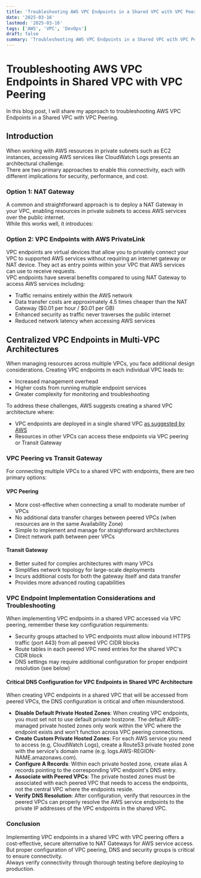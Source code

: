 ```yaml
---
title: 'Troubleshooting AWS VPC Endpoints in a Shared VPC with VPC Peering'
date: '2025-03-16'
lastmod: '2025-03-16'
tags: ['AWS', 'VPC', 'DevOps']
draft: false
summary: 'Troubleshooting AWS VPC Endpoints in a Shared VPC with VPC Peering'
---
```


# Troubleshooting AWS VPC Endpoints in Shared VPC with VPC Peering

In this blog post, I will share my approach to troubleshooting AWS VPC Endpoints in a Shared VPC with VPC Peering.

## Introduction

When working with AWS resources in private subnets such as EC2 instances, accessing AWS services like CloudWatch Logs presents an architectural challenge.  
There are two primary approaches to enable this connectivity, each with different implications for security, performance, and cost.

### Option 1: NAT Gateway

A common and straightforward approach is to deploy a NAT Gateway in your VPC, enabling resources in private subnets to access AWS services over the public internet.  
While this works well, it introduces:

### Option 2: VPC Endpoints with AWS PrivateLink

VPC endpoints are virtual devices that allow you to privately connect your VPC to supported AWS services without requiring an internet gateway or NAT device. They act as entry points within your VPC that AWS services can use to receive requests.  
VPC endpoints have several benefits compared to using NAT Gateway to access AWS services including:

- Traffic remains entirely within the AWS network
- Data transfer costs are approximately 4.5 times cheaper than the NAT Gateway (\$0.01 per hour / $0.01 per GB)
- Enhanced security as traffic never traverses the public internet
- Reduced network latency when accessing AWS services

## Centralized VPC Endpoints in Multi-VPC Architectures

When managing resources across multiple VPCs, you face additional design considerations. Creating VPC endpoints in each individual VPC leads to:

- Increased management overhead
- Higher costs from running multiple endpoint services
- Greater complexity for monitoring and troubleshooting

To address these challenges, AWS suggests creating a shared VPC architecture where:

- VPC endpoints are deployed in a single shared VPC [as suggested by AWS](https://aws.amazon.com/blogs/networking-and-content-delivery/centralize-access-using-vpc-interface-endpoints/)
- Resources in other VPCs can access these endpoints via VPC peering or Transit Gateway

### VPC Peering vs Transit Gateway

For connecting multiple VPCs to a shared VPC with endpoints, there are two primary options:

#### VPC Peering

- More cost-effective when connecting a small to moderate number of VPCs
- No additional data transfer charges between peered VPCs (when resources are in the same Availability Zone)
- Simple to implement and manage for straightforward architectures
- Direct network path between peer VPCs

#### Transit Gateway

- Better suited for complex architectures with many VPCs
- Simplifies network topology for large-scale deployments
- Incurs additional costs for both the gateway itself and data transfer
- Provides more advanced routing capabilities

### VPC Endpoint Implementation Considerations and Troubleshooting

When implementing VPC endpoints in a shared VPC accessed via VPC peering, remember these key configuration requirements:

- Security groups attached to VPC endpoints must allow inbound HTTPS traffic (port 443) from all peered VPC CIDR blocks
- Route tables in each peered VPC need entries for the shared VPC's CIDR block
- DNS settings may require additional configuration for proper endpoint resolution (see below)

#### Critical DNS Configuration for VPC Endpoints in Shared VPC Architecture

When creating VPC endpoints in a shared VPC that will be accessed from peered VPCs, the DNS configuration is critical and often misunderstood.

- **Disable Default Private Hosted Zones**: When creating VPC endpoints, you must set not to use default private hostzone. The default AWS-managed private hosted zones only work within the VPC where the endpoint exists and won't function across VPC peering connections.
- **Create Custom Private Hosted Zones**: For each AWS service you need to access (e.g, CloudWatch Logs), create a Route53 private hosted zone with the service's domain name (e.g. logs.AWS-REGION-NAME.amazonaws.com).
- **Configure A Records**: Within each private hosted zone, create alias A records pointing to the corresponding VPC endpoint's DNS entry.
- **Associate with Peered VPCs**: The private hosted zones must be associated with each peered VPC that needs to access the endpoints, not the central VPC where the endpoints reside.
- **Verify DNS Resolution**: After configuration, verify that resources in the peered VPCs can properly resolve the AWS service endpoints to the private IP addresses of the VPC endpoints in the shared VPC.

### Conclusion

Implementing VPC endpoints in a shared VPC with VPC peering offers a cost-effective, secure alternative to NAT Gateways for AWS service access. But proper configuration of VPC peering, DNS and security groups is critical to ensure connectivity.  
Always verify connectivity through thorough testing before deploying to production.
